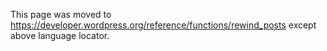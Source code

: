 {{Languages|
{{en|Function Reference/rewind posts}}
{{it|Riferimento funzioni/rewind posts}}
{{ja|関数リファレンス/rewind posts}}
}}

This page was moved to https://developer.wordpress.org/reference/functions/rewind_posts except above language locator.

<!--
{{Stub}}
__TOC__
==Description==

Rewind the loop posts in order to re-use the same query in different locations on a page.

==Usage==
%%%<?php rewind_posts(); ?>%%%

==Parameters==

This function does not accept any parameters.

==Return Values==

This function does not return any values.

==Examples==
<pre>
// main loop
<?php if (have_posts()) : while (have_posts()) : the_post(); ?>
<?php the_content(); ?>
<?php endwhile; endif; ?>

// rewind
<?php rewind_posts(); ?>

// new loop
<?php while (have_posts()) : the_post(); ?>
<?php the_content(); ?>
<?php endwhile; ?>
</pre>


==Example with custom query==
<pre>
// main loop
<?php 
$args = array('posts_per_page' = -1);
$my_posts = new WP_Query($args);
if ($my_posts->have_posts()) : while ($my_posts->have_posts()) : $my_posts->the_post(); ?>
<?php the_content(); ?>
<?php endwhile; endif; ?>

// rewind
<?php $my_posts->rewind_posts(); ?>

// new loop
<?php while ($my_posts->have_posts()) : $my_posts->the_post(); ?>
<?php the_content(); ?>
<?php endwhile; ?>
</pre>

== Example on Author.php ==

<pre>
 <?php get_header(); ?>
   <?php if (have_posts()): ?>
      <header>
       // initialize posts
        <?php the_post(); 
          _e('All Post by :'); echo get_the_author(); ?>
	  <?php if (get_the_author_meta( 'description' )): ?>
          <?php the_author_meta('description'); ?>
          <?php endif; ?>
      </header>
       // rewind posts
	<?php rewind_posts(); ?> 
   <?php while (have_posts()): the_post();
         endwhile; endif;?>
 <?php get_sidebar(); ?>
 <?php get_footer(); ?>
</pre>

==Change Log==

* Since: [[Version 1.5|1.5.0]]

==Source File==

<tt>rewind_posts()</tt> is located in {{Trac|wp-includes/query.php}}.

==Related==

{{Query Tags}}

{{Tag Footer}}

[[Category:Functions]]
-->